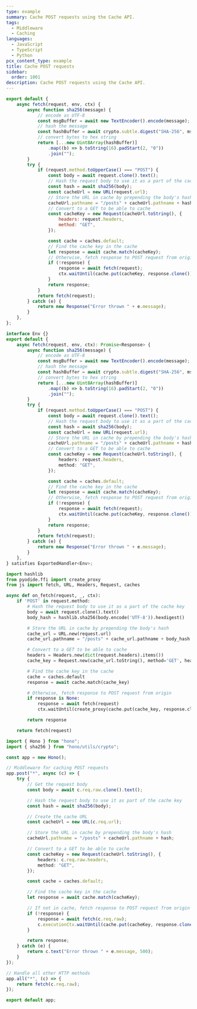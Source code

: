 ```yaml
---
type: example
summary: Cache POST requests using the Cache API.
tags:
  - Middleware
  - Caching
languages:
  - JavaScript
  - TypeScript
  - Python
pcx_content_type: example
title: Cache POST requests
sidebar:
  order: 1001
description: Cache POST requests using the Cache API.
---
```



<Tabs syncKey="workersExamples"> <TabItem label="JavaScript" icon="seti:javascript">

```js
export default {
	async fetch(request, env, ctx) {
		async function sha256(message) {
			// encode as UTF-8
			const msgBuffer = await new TextEncoder().encode(message);
			// hash the message
			const hashBuffer = await crypto.subtle.digest("SHA-256", msgBuffer);
			// convert bytes to hex string
			return [...new Uint8Array(hashBuffer)]
				.map((b) => b.toString(16).padStart(2, "0"))
				.join("");
		}
		try {
			if (request.method.toUpperCase() === "POST") {
				const body = await request.clone().text();
				// Hash the request body to use it as a part of the cache key
				const hash = await sha256(body);
				const cacheUrl = new URL(request.url);
				// Store the URL in cache by prepending the body's hash
				cacheUrl.pathname = "/posts" + cacheUrl.pathname + hash;
				// Convert to a GET to be able to cache
				const cacheKey = new Request(cacheUrl.toString(), {
					headers: request.headers,
					method: "GET",
				});

				const cache = caches.default;
				// Find the cache key in the cache
				let response = await cache.match(cacheKey);
				// Otherwise, fetch response to POST request from origin
				if (!response) {
					response = await fetch(request);
					ctx.waitUntil(cache.put(cacheKey, response.clone()));
				}
				return response;
			}
			return fetch(request);
		} catch (e) {
			return new Response("Error thrown " + e.message);
		}
	},
};
```

</TabItem> <TabItem label="TypeScript" icon="seti:typescript">

```ts
interface Env {}
export default {
	async fetch(request, env, ctx): Promise<Response> {
		async function sha256(message) {
			// encode as UTF-8
			const msgBuffer = await new TextEncoder().encode(message);
			// hash the message
			const hashBuffer = await crypto.subtle.digest("SHA-256", msgBuffer);
			// convert bytes to hex string
			return [...new Uint8Array(hashBuffer)]
				.map((b) => b.toString(16).padStart(2, "0"))
				.join("");
		}
		try {
			if (request.method.toUpperCase() === "POST") {
				const body = await request.clone().text();
				// Hash the request body to use it as a part of the cache key
				const hash = await sha256(body);
				const cacheUrl = new URL(request.url);
				// Store the URL in cache by prepending the body's hash
				cacheUrl.pathname = "/posts" + cacheUrl.pathname + hash;
				// Convert to a GET to be able to cache
				const cacheKey = new Request(cacheUrl.toString(), {
					headers: request.headers,
					method: "GET",
				});

				const cache = caches.default;
				// Find the cache key in the cache
				let response = await cache.match(cacheKey);
				// Otherwise, fetch response to POST request from origin
				if (!response) {
					response = await fetch(request);
					ctx.waitUntil(cache.put(cacheKey, response.clone()));
				}
				return response;
			}
			return fetch(request);
		} catch (e) {
			return new Response("Error thrown " + e.message);
		}
	},
} satisfies ExportedHandler<Env>;
```

</TabItem> <TabItem label="Python" icon="seti:python">

```py
import hashlib
from pyodide.ffi import create_proxy
from js import fetch, URL, Headers, Request, caches

async def on_fetch(request, _, ctx):
    if 'POST' in request.method:
        # Hash the request body to use it as a part of the cache key
        body = await request.clone().text()
        body_hash = hashlib.sha256(body.encode('UTF-8')).hexdigest()

        # Store the URL in cache by prepending the body's hash
        cache_url = URL.new(request.url)
        cache_url.pathname = "/posts" + cache_url.pathname + body_hash

        # Convert to a GET to be able to cache
        headers = Headers.new(dict(request.headers).items())
        cache_key = Request.new(cache_url.toString(), method='GET', headers=headers)

        # Find the cache key in the cache
        cache = caches.default
        response = await cache.match(cache_key)

        # Otherwise, fetch response to POST request from origin
        if response is None:
            response = await fetch(request)
            ctx.waitUntil(create_proxy(cache.put(cache_key, response.clone())))

        return response

    return fetch(request)
```

</TabItem> <TabItem label="Hono" icon="seti:typescript">

```ts
import { Hono } from "hono";
import { sha256 } from "hono/utils/crypto";

const app = new Hono();

// Middleware for caching POST requests
app.post("*", async (c) => {
	try {
		// Get the request body
		const body = await c.req.raw.clone().text();

		// Hash the request body to use it as part of the cache key
		const hash = await sha256(body);

		// Create the cache URL
		const cacheUrl = new URL(c.req.url);

		// Store the URL in cache by prepending the body's hash
		cacheUrl.pathname = "/posts" + cacheUrl.pathname + hash;

		// Convert to a GET to be able to cache
		const cacheKey = new Request(cacheUrl.toString(), {
			headers: c.req.raw.headers,
			method: "GET",
		});

		const cache = caches.default;

		// Find the cache key in the cache
		let response = await cache.match(cacheKey);

		// If not in cache, fetch response to POST request from origin
		if (!response) {
			response = await fetch(c.req.raw);
			c.executionCtx.waitUntil(cache.put(cacheKey, response.clone()));
		}

		return response;
	} catch (e) {
		return c.text("Error thrown " + e.message, 500);
	}
});

// Handle all other HTTP methods
app.all("*", (c) => {
	return fetch(c.req.raw);
});

export default app;
```

</TabItem> </Tabs>
